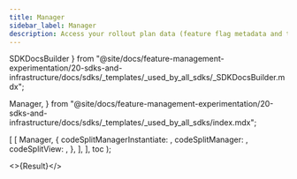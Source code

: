 ```yaml
---
title: Manager
sidebar_label: Manager
description: Access your rollout plan data (feature flag metadata and targeting rules) using the Manager object.
---
```


  SDKDocsBuilder
} from "@site/docs/feature-management-experimentation/20-sdks-and-infrastructure/docs/sdks/_templates/_used_by_all_sdks/_SDKDocsBuilder.mdx";

  Manager,
} from "@site/docs/feature-management-experimentation/20-sdks-and-infrastructure/docs/sdks/_templates/_used_by_all_sdks/index.mdx";



  [
    [
      Manager,
      {
        codeSplitManagerInstantiate: <SplitManagerInstantiate />,
        codeSplitManager:            <SplitManager />,
        codeSplitView:               <SplitView />,
      },
    ],
  ],
  toc
);

<>{Result}</>